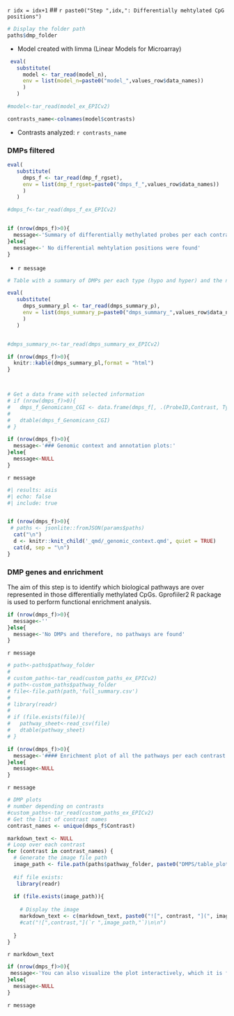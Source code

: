 <!-- # Increment the index -->
`r idx = idx+1` 
<!-- # Generate a dynamic step title -->
## `r paste0("Step ",idx,": Differentially mehtylated CpG positions")`


```r
# Display the folder path
paths$dmp_folder
```



- Model created with limma (Linear Models for Microarray)

```r
 eval(
   substitute(
     model <- tar_read(model_n),
     env = list(model_n=paste0("model_",values_row$data_names))
     )
   )

#model<-tar_read(model_ex_EPICv2)

contrasts_name<-colnames(model$contrasts)

```

- Contrasts analyzed: `r contrasts_name`


### DMPs filtered

```r

eval(
   substitute(
     dmps_f <- tar_read(dmp_f_rgset),
     env = list(dmp_f_rgset=paste0("dmps_f_",values_row$data_names))
     )
   )

#dmps_f<-tar_read(dmps_f_ex_EPICv2)


if (nrow(dmps_f)>0){
  message<-'Summary of differentially methylated probes per each contrast and type (Hyper-methylated and Hypo-methylated):'
}else{
  message<-' No differential mehtylation positions were found'
}

```

- `r message`

```r
# Table with a summary of DMPs per each type (hypo and hyper) and the number of genes associated to each

eval(
   substitute(
     dmps_summary_pl <- tar_read(dmps_summary_p),
     env = list(dmps_summary_p=paste0("dmps_summary_",values_row$data_names))
     )
   )


#dmps_summary_n<-tar_read(dmps_summary_ex_EPICv2)

if (nrow(dmps_f)>0){
  knitr::kable(dmps_summary_pl,format = "html")
}




```




```r
# Get a data frame with selected information
# if (nrow(dmps_f)>0){
#   dmps_f_Genomicann_CGI <- data.frame(dmps_f[, .(ProbeID,Contrast, Type, Relation_to_Island,UCSC_RefGene_Group,UCSC_RefGene_Name)])
# 
#   dtable(dmps_f_Genomicann_CGI)
# }

```


```r
if (nrow(dmps_f)>0){
  message<-'### Genomic context and annotation plots:'
}else{
  message<-NULL
}

```

`r message`

```r
#| results: asis
#| echo: false
#| include: true


if (nrow(dmps_f)>0){
 # paths <- jsonlite::fromJSON(params$paths)
  cat("\n")
  d <- knitr::knit_child('_qmd/_genomic_context.qmd', quiet = TRUE)
  cat(d, sep = "\n")
}
```


### DMP genes and enrichment 

The aim of this step is to identify which biological pathways are over represented in those differentially methylated CpGs. Gprofiiler2 R package is used to perform functional enrichment analysis.


```r
if (nrow(dmps_f)>0){
  message<-''
}else{
  message<-'No DMPs and therefore, no pathways are found'
}
```

`r message`



```r
# path<-paths$pathway_folder
# 
# custom_paths<-tar_read(custom_paths_ex_EPICv2)
# path<-custom_paths$pathway_folder
# file<-file.path(path,'full_summary.csv')
# 
# library(readr)
# 
# if (file.exists(file)){
#   pathway_sheet<-read_csv(file)
#   dtable(pathway_sheet)
# }
```



```r
if (nrow(dmps_f)>0){
  message<-'#### Enrichment plot of all the pathways per each contrast: '
}else{
  message<-NULL
}
```

`r message`


```r
# DMP plots
# number depending on contrasts
#custom_paths<-tar_read(custom_paths_ex_EPICv2)
# Get the list of contrast names
contrast_names <- unique(dmps_f$Contrast)

markdown_text <- NULL
# Loop over each contrast
for (contrast in contrast_names) {
  # Generate the image file path
  image_path <- file.path(paths$pathway_folder, paste0("DMPS/table_plot_", contrast, ".png"))
  
  #if file exists:
   library(readr)
  
  if (file.exists(image_path)){
    
    # Display the image
    markdown_text <- c(markdown_text, paste0("![", contrast, "](", image_path, ")"))
    #cat("![",contrast,"](`r ",image_path,"`)\n\n")
  
  }
}

```



`r markdown_text`



```r
if (nrow(dmps_f)>0){
 message<-'You can also visualize the plot interactively, which it is found within gopath/DMPS folder'
}else{
  message<-NULL
}
```


`r message`
